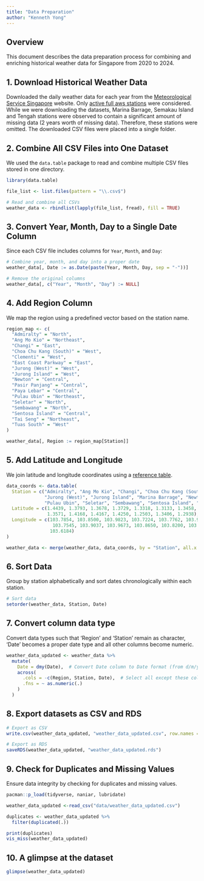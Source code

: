 ```yaml
---
title: "Data Preparation"
author: "Kenneth Yong"
---
```


## Overview

This document describes the data preparation process for combining and enriching historical weather data for Singapore from 2020 to 2024.

## 1. Download Historical Weather Data

Downloaded the daily weather data for each year from the [Meteorological Service Singapore](https://www.weather.gov.sg/climate-historical-daily/) website. Only [active full aws stations](https://www.weather.gov.sg/wp-content/uploads/2024/08/Station_Records.pdf) were considered. While we were downloading the datasets, Marina Barrage, Semakau Island and Tengah stations were observed to contain a significant amount of missing data (2 years worth of missing data). Therefore, these stations were omitted. The downloaded CSV files were placed into a single folder.

## 2. Combine All CSV Files into One Dataset

We used the `data.table` package to read and combine multiple CSV files stored in one directory.

``` r
library(data.table)

file_list <- list.files(pattern = "\\.csv$")

# Read and combine all CSVs
weather_data <- rbindlist(lapply(file_list, fread), fill = TRUE)
```

## 3. Convert Year, Month, Day to a Single Date Column

Since each CSV file includes columns for `Year`, `Month`, and `Day`:

``` r
# Combine year, month, and day into a proper date
weather_data[, Date := as.Date(paste(Year, Month, Day, sep = "-"))]

# Remove the original columns
weather_data[, c("Year", "Month", "Day") := NULL]
```

## 4. Add Region Column

We map the region using a predefined vector based on the station name.

``` r
region_map <- c(
  "Admiralty" = "North", 
  "Ang Mo Kio" = "Northeast",
  "Changi" = "East",
  "Choa Chu Kang (South)" = "West",
  "Clementi" = "West",
  "East Coast Parkway" = "East",
  "Jurong (West)" = "West",
  "Jurong Island" = "West",
  "Newton" = "Central",
  "Pasir Panjang" = "Central",
  "Paya Lebar" = "Central",
  "Pulau Ubin" = "Northeast",
  "Seletar" = "North",
  "Sembawang" = "North",
  "Sentosa Island" = "Central",
  "Tai Seng" = "Northeast",
  "Tuas South" = "West"
)

weather_data[, Region := region_map[Station]]
```

## 5. Add Latitude and Longitude

We join latitude and longitude coordinates using a [reference table](https://www.weather.gov.sg/wp-content/uploads/2024/08/Station_Records.pdf).

``` r
data_coords <- data.table(
  Station = c("Admiralty", "Ang Mo Kio", "Changi", "Choa Chu Kang (South)", "Clementi", "East Coast Parkway", 
              "Jurong (West)", "Jurong Island", "Marina Barrage", "Newton", "Pasir Panjang", "Paya Lebar", 
              "Pulau Ubin", "Seletar", "Sembawang", "Sentosa Island", "Tai Seng", "Tengah", "Tuas South"),
  Latitude = c(1.4439, 1.3793, 1.3678, 1.3729, 1.3318, 1.3133, 1.3458, 1.2542, 1.2799, 1.2824, 
               1.3571, 1.4168, 1.4167, 1.4250, 1.2503, 1.3406, 1.2938),
  Longitude = c(103.7854, 103.8500, 103.9823, 103.7224, 103.7762, 103.9620, 103.6817, 103.6741, 103.8703, 
                 103.7545, 103.9037, 103.9673, 103.8650, 103.8200, 103.8275, 103.8882, 
                103.6184)
)

weather_data <- merge(weather_data, data_coords, by = "Station", all.x = TRUE)
```

## 6. Sort Data

Group by station alphabetically and sort dates chronologically within each station.

``` r
# Sort data
setorder(weather_data, Station, Date)
```

## 7. Convert column data type

Convert data types such that 'Region' and 'Station' remain as character, 'Date' becomes a proper date type and all other columns become numeric.

``` r
weather_data_updated <- weather_data %>%
  mutate(
    Date = dmy(Date),  # Convert Date column to Date format (from d/m/yyyy)
    across(
      .cols = -c(Region, Station, Date),  # Select all except these columns
      .fns = ~ as.numeric(.)
    )
  )
```

## 8. Export datasets as CSV and RDS

``` r
# Export as CSV
write.csv(weather_data_updated, "weather_data_updated.csv", row.names = FALSE)

# Export as RDS
saveRDS(weather_data_updated, "weather_data_updated.rds")
```

## 9. Check for Duplicates and Missing Values

Ensure data integrity by checking for duplicates and missing values.

```r
pacman::p_load(tidyverse, naniar, lubridate)

weather_data_updated <-read_csv("data/weather_data_updated.csv")

duplicates <- weather_data_updated %>% 
  filter(duplicated(.))

print(duplicates)
vis_miss(weather_data_updated)
```

## 10. A glimpse at the dataset

```r
glimpse(weather_data_updated)
```
